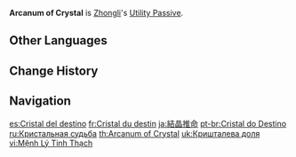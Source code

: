 {{Talent Infobox
|image         = Talent Arcanum of Crystal.png
|character     = Zhongli
|type          = Utility Passive
|info          = Refunds 15% of the ore used when [[Forging|crafting]] [[Polearm]]-type weapons.
|utility1      = Forging
|utility2      = Polearm Forging
|utility3      = Refund
}}
{{Description|"Zhongli seems to know everything about everything, even a simple chunk of [[White Iron Ore]]. He is able to pick out the best ore and use it to maximum effectiveness."|2=[[Dainsleif]] in [https://youtu.be/NRXhkjan52A Collected Miscellany - "Zhongli: Dominance of Earth"]}}
'''Arcanum of Crystal''' is [[Zhongli]]'s [[Utility Passive]].

==Other Languages==
{{Other Languages
|en      = Arcanum of Crystal
|zhs     = 晶石命理
|zhs_rm  = Jīngshí Mìnglǐ
|zht     = 晶石命理
|zht_rm  = Jīngshí Mìnglǐ
|zh_tl   = {{w|Four Pillars of Destiny|''Mìnglǐ''}} of Crystal
|zh_note = {{zh|命理|rm=Mìnglǐ|lit=Destiny Logic,}} also known as the {{w|Four Pillars of Destiny}}, is an important concept in classical Chinese astrology. It is also a synonym of {{zh|算命|rm={{w|Chinese fortune telling|Suànmìng}}|lit=Destiny Calculation,}} a type of traditional Chinese fortune telling.
|ja      = 結晶推命
|ja_rm   = Kesshou Suimei{{Assumed}}
|ja_tl   = ''Mìnglǐ'' of Crystal
|ja_note = ''Suimei'' is a Japanese variant of ''Mìnglǐ''.
|ko      = 수정석의 이치
|ko_rm   = Sujeongseok-ui Ichi
|ko_tl   = Logic of Crystal
|es      = Cristal del destino
|es_tl   = Crystal of Destiny
|fr      = Cristal du destin
|fr_tl   = Crystal of Destiny
|ru      = Кристальная судьба
|ru_tl   = Crystal Destiny
|th      = Arcanum of Crystal
|vi      = {{tt|Mệnh Lý|命理}} {{tt|Tinh Thạch|晶石}}
|vi_tl   = ''Mìnglǐ'' of Crystal{{Sino|vi|part=1}}
|de      = Verhängnis der Kristalle
|de_tl   = Fate of the Crystals
|id      = Arcanum of Crystal
|pt      = Cristal do Destino
|pt_tl   = Crystal of Destiny
|tr      = Kristal Gizemi
|tr_tl   = Crystal Mystery
|it      = Arcanum di cristallo
|it_tl   = Arcanum of Crystal
}}

==Change History==
{{Change History|1.1}}
{{Clr}}

==Navigation==
{{Talent Navbox|Zhongli}}

[[es:Cristal del destino]]
[[fr:Cristal du destin]]
[[ja:結晶推命]]
[[pt-br:Cristal do Destino]]
[[ru:Кристальная судьба]]
[[th:Arcanum of Crystal]]
[[uk:Кришталева доля]]
[[vi:Mệnh Lý Tinh Thạch]]